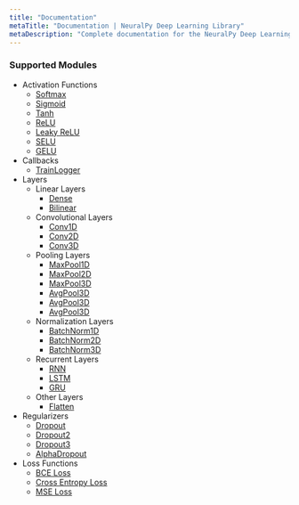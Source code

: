 ```yaml
---
title: "Documentation"
metaTitle: "Documentation | NeuralPy Deep Learning Library"
metaDescription: "Complete documentation for the NeuralPy Deep Learning Library"
---
```


### Supported Modules

- Activation Functions
  - [Softmax](/docs/activation-functions/softmax)
  - [Sigmoid](/docs/activation-functions/sigmoid)
  - [Tanh](/docs/activation-functions/tanh)
  - [ReLU](/docs/activation-functions/relu)
  - [Leaky ReLU](/docs/activation-functions/leaky-relu)
  - [SELU](/docs/activation-functions/selu)
  - [GELU](/docs/activation-functions/gelu)
- Callbacks
  - [TrainLogger](/docs/callbacks/train-logger)
- Layers
  - Linear Layers
    - [Dense](/docs/layers/linear/dense)
    - [Bilinear](/docs/layers/linear/bilinear)
  - Convolutional Layers
    - [Conv1D](/docs/layers/convolutional/conv1d)
    - [Conv2D](/docs/layers/convolutional/conv2d)
    - [Conv3D](/docs/layers/convolutional/conv3d)
  - Pooling Layers
    - [MaxPool1D](/docs/layers/pooling/maxpool1d)
    - [MaxPool2D](/docs/layers/pooling/maxpool2d)
    - [MaxPool3D](/docs/layers/pooling/maxpool3d)
    - [AvgPool3D](/docs/layers/pooling/avgpool3d)
    - [AvgPool3D](/docs/layers/pooling/avgpool3d)
    - [AvgPool3D](/docs/layers/pooling/avgpool3d)
  - Normalization Layers
    - [BatchNorm1D](/docs/layers/normalization/batchnorm1d)
    - [BatchNorm2D](/docs/layers/normalization/batchnorm2d)
    - [BatchNorm3D](/docs/layers/normalization/batchnorm3d)
  - Recurrent Layers
    - [RNN](/docs/layers/recurrent/rnn)
    - [LSTM](/docs/layers/recurrent/lstm)
    - [GRU](/docs/layers/recurrent/gru)
  - Other Layers
    - [Flatten](/docs/layers/other/Flatten)
- Regularizers
  - [Dropout](/docs/regularizers/dropout)
  - [Dropout2](/docs/regularizers/dropout2d)
  - [Dropout3](/docs/regularizers/dropout3d)
  - [AlphaDropout](/docs/regularizers/alpha-dropout)
- Loss Functions
  - [BCE Loss](/docs/loss-functions/bce-loss)
  - [Cross Entropy Loss](/docs/loss-functions/cross-entropy-loss)
  - [MSE Loss](/docs/loss-functions/mse-loss)
